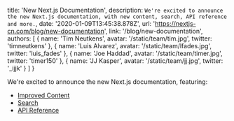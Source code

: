  title: 'New Next.js Documentation',
  description: `We're excited to announce the new Next.js documentation, with new content, search, API reference and more.`,
  date: '2020-01-09T13:45:38.878Z',
  url: 'https://nextjs-cn.com/blog/new-documentation',
  link: '/blog/new-documentation',
  authors: [
    {
      name: 'Tim Neutkens',
      avatar: '/static/team/tim.jpg',
      twitter: 'timneutkens'
    },
    {
      name: 'Luis Alvarez',
      avatar: '/static/team/lfades.jpg',
      twitter: 'luis_fades'
    },
    {
      name: 'Joe Haddad',
      avatar: '/static/team/timer.jpg',
      twitter: 'timer150'
    },
    {
      name: 'JJ Kasper',
      avatar: '/static/team/jj.jpg',
      twitter: '_ijjk'
    }
  ]
}

We're excited to announce the new Next.js documentation, featuring:

- [Improved Content](#improved-content)
- [Search](#search)
- [API Reference](#api-reference)
